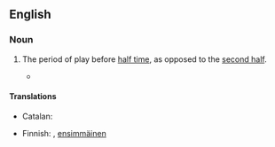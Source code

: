 {{also|first-half}}

==English==

===Noun===
{{en-noun|first halves}}

# {{lb|en|sports}} The period of play before [[half time]], as opposed to the [[second half]].
#* {{quote-journal|author=Daniel Taylor|title=Liverpool go through after Mohamed Salah stops Manchester City fightback|work={{w|The Guardian}} (London)|date=10 April 2018|url=https://www.theguardian.com/football/2018/apr/10/manchester-city-liverpool-champions-league-match-report
|passage= Raheem Sterling, in particular, was a constant menace in the '''first half''' and prominently involved in the opening goal, squaring the decisive pass for Jesus after Virgil van Dijk’s clearance had been cut out. }}

====Translations====
{{trans-top|period of play before half time}}
* Catalan: {{t+|ca|primera part|f}}
{{trans-mid}}
* Finnish: {{t|fi|alkupuolisko}}, [[ensimmäinen]] {{t+|fi|puoliaika}}
{{trans-bottom}}